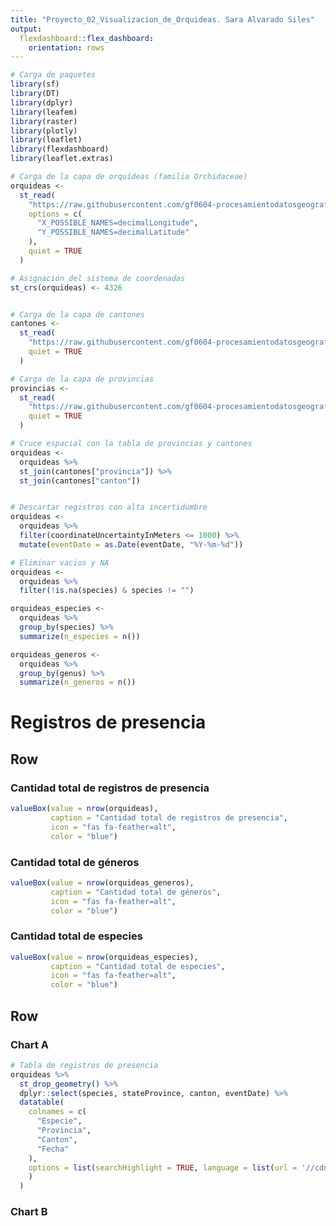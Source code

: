 ```yaml
---
title: "Proyecto_02_Visualizacion_de_Orquideas. Sara Alvarado Siles"
output: 
  flexdashboard::flex_dashboard:
    orientation: rows
---
```


```r
# Carga de paquetes
library(sf)
library(DT)
library(dplyr)
library(leafem) 
library(raster)
library(plotly)
library(leaflet)
library(flexdashboard)
library(leaflet.extras)
```


```r
# Carga de la capa de orquídeas (familia Orchidaceae)
orquideas <-
  st_read(
    "https://raw.githubusercontent.com/gf0604-procesamientodatosgeograficos/2021i-datos/main/gbif/orchidaceae-cr-registros.csv",
    options = c(
      "X_POSSIBLE_NAMES=decimalLongitude",
      "Y_POSSIBLE_NAMES=decimalLatitude"
    ),
    quiet = TRUE
  )

# Asignación del sistema de coordenadas
st_crs(orquideas) <- 4326


# Carga de la capa de cantones
cantones <-
  st_read(
    "https://raw.githubusercontent.com/gf0604-procesamientodatosgeograficos/2021i-datos/main/ign/delimitacion-territorial-administrativa/cr_cantones_simp_wgs84.geojson",
    quiet = TRUE
  )

# Carga de la capa de provincias
provincias <-
  st_read(
    "https://raw.githubusercontent.com/gf0604-procesamientodatosgeograficos/2021i-datos/main/ign/delimitacion-territorial-administrativa/cr_provincias_simp_wgs84.geojson",
    quiet = TRUE
  )
```

```r
# Cruce espacial con la tabla de provincias y cantones
orquideas <- 
  orquideas %>%
  st_join(cantones["provincia"]) %>%
  st_join(cantones["canton"])


# Descartar registros con alta incertidumbre 
orquideas <- 
  orquideas %>%
  filter(coordinateUncertaintyInMeters <= 1000) %>%
  mutate(eventDate = as.Date(eventDate, "%Y-%m-%d"))
```

```r
# Eliminar vacios y NA
orquideas <-
  orquideas %>%
  filter(!is.na(species) & species != "") 
```

```r
orquideas_especies <- 
  orquideas %>% 
  group_by(species) %>% 
  summarize(n_especies = n())
```

```r
orquideas_generos <- 
  orquideas %>% 
  group_by(genus) %>% 
  summarize(n_generos = n())
```

Registros de presencia
======================================================================

Row {data-height=200}
-----------------------------------------------------------------------

### Cantidad total de registros de presencia {.value-box}
```r
valueBox(value = nrow(orquideas),
         caption = "Cantidad total de registros de presencia",
         icon = "fas fa-feather=alt",
         color = "blue")
```

### Cantidad total de géneros {.value-box}
```r
valueBox(value = nrow(orquideas_generos),
         caption = "Cantidad total de géneros",
         icon = "fas fa-feather=alt",
         color = "blue")
```

### Cantidad total de especies {.value-box}
```r
valueBox(value = nrow(orquideas_especies),
         caption = "Cantidad total de especies",
         icon = "fas fa-feather=alt",
         color = "blue")
```

Row {data-height=800}
-----------------------------------------------------------------------

### Chart A

```r
# Tabla de registros de presencia
orquideas %>%
  st_drop_geometry() %>%
  dplyr::select(species, stateProvince, canton, eventDate) %>%
  datatable(
    colnames = c(
      "Especie",
      "Provincia",
      "Canton",
      "Fecha"
    ),
    options = list(searchHighlight = TRUE, language = list(url = '//cdn.datatables.net/plug-ins/1.10.11/i18n/Spanish.json')
    )
  )
```

### Chart B

```r

```



